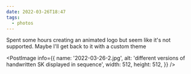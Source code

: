 ```yaml
---
date: 2022-03-26T18:47
tags:
  - photos
---
```


Spent some hours creating an animated logo but seem like it's not supported. Maybe I'll get back to it with a custom theme

<PostImage
  info={{
    name: '2022-03-26-2.jpg',
    alt: 'different versions of handwritten SK displayed in sequence',
    width: 512,
    height: 512,
  }}
/>
